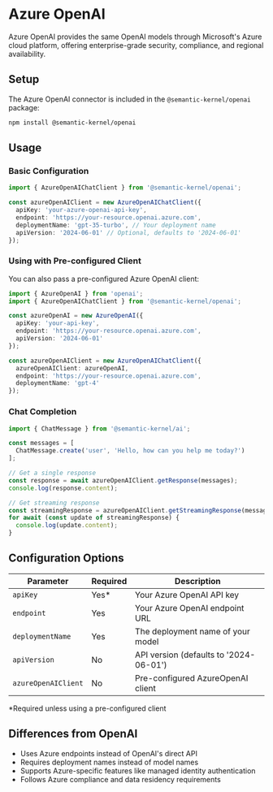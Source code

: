 # Azure OpenAI

Azure OpenAI provides the same OpenAI models through Microsoft's Azure cloud platform, offering enterprise-grade security, compliance, and regional availability.

## Setup

The Azure OpenAI connector is included in the `@semantic-kernel/openai` package:

```bash
npm install @semantic-kernel/openai
```

## Usage

### Basic Configuration

```typescript
import { AzureOpenAIChatClient } from '@semantic-kernel/openai';

const azureOpenAIClient = new AzureOpenAIChatClient({
  apiKey: 'your-azure-openai-api-key',
  endpoint: 'https://your-resource.openai.azure.com',
  deploymentName: 'gpt-35-turbo', // Your deployment name
  apiVersion: '2024-06-01' // Optional, defaults to '2024-06-01'
});
```

### Using with Pre-configured Client

You can also pass a pre-configured Azure OpenAI client:

```typescript
import { AzureOpenAI } from 'openai';
import { AzureOpenAIChatClient } from '@semantic-kernel/openai';

const azureOpenAI = new AzureOpenAI({
  apiKey: 'your-api-key',
  endpoint: 'https://your-resource.openai.azure.com',
  apiVersion: '2024-06-01'
});

const azureOpenAIClient = new AzureOpenAIChatClient({
  azureOpenAIClient: azureOpenAI,
  endpoint: 'https://your-resource.openai.azure.com',
  deploymentName: 'gpt-4'
});
```

### Chat Completion

```typescript
import { ChatMessage } from '@semantic-kernel/ai';

const messages = [
  ChatMessage.create('user', 'Hello, how can you help me today?')
];

// Get a single response
const response = await azureOpenAIClient.getResponse(messages);
console.log(response.content);

// Get streaming response
const streamingResponse = azureOpenAIClient.getStreamingResponse(messages);
for await (const update of streamingResponse) {
  console.log(update.content);
}
```

## Configuration Options

| Parameter | Required | Description |
|-----------|----------|-------------|
| `apiKey` | Yes* | Your Azure OpenAI API key |
| `endpoint` | Yes | Your Azure OpenAI endpoint URL |
| `deploymentName` | Yes | The deployment name of your model |
| `apiVersion` | No | API version (defaults to '2024-06-01') |
| `azureOpenAIClient` | No | Pre-configured AzureOpenAI client |

*Required unless using a pre-configured client

## Differences from OpenAI

- Uses Azure endpoints instead of OpenAI's direct API
- Requires deployment names instead of model names
- Supports Azure-specific features like managed identity authentication
- Follows Azure compliance and data residency requirements